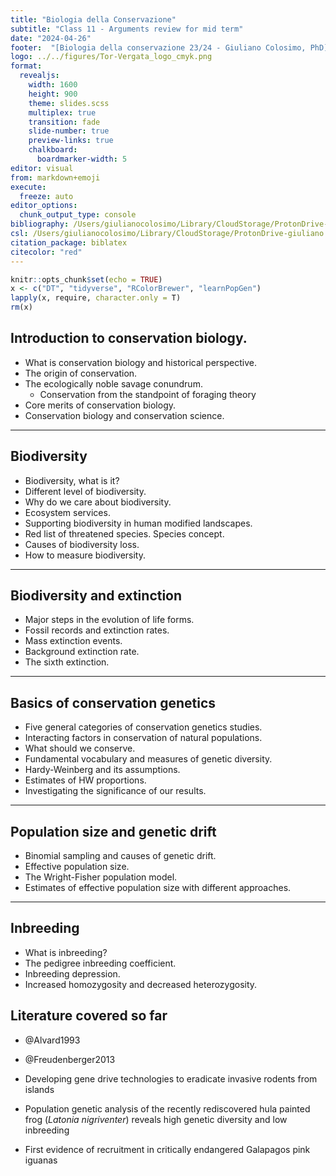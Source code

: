 ```yaml
---
title: "Biologia della Conservazione"
subtitle: "Class 11 - Arguments review for mid term"
date: "2024-04-26"
footer:  "[Biologia della conservazione 23/24 - Giuliano Colosimo, PhD](https://giulianocolosimo.github.io/biologia_della_conservazione_23_24/)"
logo: ../../figures/Tor-Vergata_logo_cmyk.png
format: 
  revealjs:
    width: 1600
    height: 900 
    theme: slides.scss
    multiplex: true
    transition: fade
    slide-number: true
    preview-links: true
    chalkboard: 
      boardmarker-width: 5
editor: visual
from: markdown+emoji
execute:
  freeze: auto
editor_options: 
  chunk_output_type: console
bibliography: /Users/giulianocolosimo/Library/CloudStorage/ProtonDrive-giuliano.colosimo@protonmail.com/manuscripts/literature/bibtex/comprehensive_database.bib
csl: /Users/giulianocolosimo/Library/CloudStorage/ProtonDrive-giuliano.colosimo@protonmail.com/manuscripts/literature/bibtex/apa_5th_edition.csl
citation_package: biblatex
citecolor: "red"
---
```


```r
knitr::opts_chunk$set(echo = TRUE)
x <- c("DT", "tidyverse", "RColorBrewer", "learnPopGen")
lapply(x, require, character.only = T)
rm(x)
```

## Introduction to conservation biology.

-   What is conservation biology and historical perspective.
-   The origin of conservation.
-   The ecologically noble savage conundrum.
    -   Conservation from the standpoint of foraging theory
-   Core merits of conservation biology.
-   Conservation biology and conservation science.

------------------------------------------------------------------------

## Biodiversity

-   Biodiversity, what is it?
-   Different level of biodiversity.
-   Why do we care about biodiversity.
-   Ecosystem services.
-   Supporting biodiversity in human modified landscapes.
-   Red list of threatened species. Species concept.
-   Causes of biodiversity loss.
-   How to measure biodiversity.

------------------------------------------------------------------------

## Biodiversity and extinction

-   Major steps in the evolution of life forms.
-   Fossil records and extinction rates.
-   Mass extinction events.
-   Background extinction rate.
-   The sixth extinction.

------------------------------------------------------------------------

## Basics of conservation genetics

-   Five general categories of conservation genetics studies.
-   Interacting factors in conservation of natural populations.
-   What should we conserve.
-   Fundamental vocabulary and measures of genetic diversity.
-   Hardy-Weinberg and its assumptions.
-   Estimates of HW proportions.
-   Investigating the significance of our results.

------------------------------------------------------------------------

## Population size and genetic drift

-   Binomial sampling and causes of genetic drift.
-   Effective population size.
-   The Wright-Fisher population model.
-   Estimates of effective population size with different approaches.

------------------------------------------------------------------------

## Inbreeding

-   What is inbreeding?
-   The pedigree inbreeding coefficient.
-   Inbreeding depression.
-   Increased homozygosity and decreased heterozygosity.

## Literature covered so far

-   @Alvard1993

-   @Freudenberger2013

-   Developing gene drive technologies to eradicate invasive rodents from islands

-   Population genetic analysis of the recently rediscovered hula painted frog (*Latonia nigriventer*) reveals high genetic diversity and low inbreeding

-   First evidence of recruitment in critically endangered Galapagos pink iguanas
